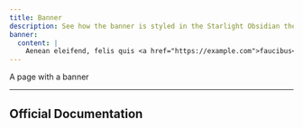```yaml
---
title: Banner
description: See how the banner is styled in the Starlight Obsidian theme.
banner:
  content: |
    Aenean eleifend, felis quis <a href="https://example.com">faucibus</a> lobortis, nunc erat interdum turpis, quis consectetur orci mauris eget leo.
---
```


[//]: # (This example is largely based on the one found in the Starlight Rapide theme, all credits go to HiDeoo!)




A page with a banner

---

## Official Documentation

<CardGrid>
    <LinkCard title="Banner Documentation" href="https://starlight.astro.build/reference/frontmatter/#banner" />
</CardGrid>
